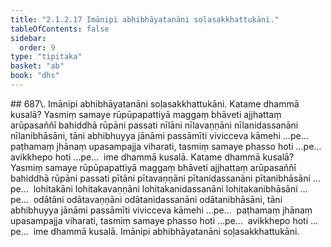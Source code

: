```yaml
---
title: "2.1.2.17 Imānipi abhibhāyatanāni soḷasakkhattukāni."
tableOfContents: false
sidebar:
  order: 9
type: "tipitaka"
basket: "ab"
book: "dhs"
---
```



<DynamicBreadcrumb />

<Paragraph type="center" book="dhs">
## 687\. Imānipi abhibhāyatanāni soḷasakkhattukāni.
</Paragraph>

<Division number="246" book="dhs">

<Paragraph number="688" book="dhs">
Katame dhammā kusalā? Yasmiṃ samaye rūpūpapattiyā maggaṃ bhāveti ajjhattaṃ arūpasaññī bahiddhā rūpāni passati nīlāni nīlavaṇṇāni nīlanidassanāni nīlanibhāsāni, tāni abhibhuyya jānāmi passāmīti vivicceva kāmehi …pe…  paṭhamaṃ jhānaṃ upasampajja viharati, tasmiṃ samaye phasso hoti …pe…  avikkhepo hoti …pe…  ime dhammā kusalā.
</Paragraph>

</Division>
<Division number="247" book="dhs">

<Paragraph number="689" book="dhs">
Katame dhammā kusalā? Yasmiṃ samaye rūpūpapattiyā maggaṃ bhāveti ajjhattaṃ arūpasaññī bahiddhā rūpāni passati pītāni pītavaṇṇāni pītanidassanāni pītanibhāsāni …pe…  lohitakāni lohitakavaṇṇāni lohitakanidassanāni lohitakanibhāsāni …pe…  odātāni odātavaṇṇāni odātanidassanāni odātanibhāsāni, tāni abhibhuyya jānāmi passāmīti vivicceva kāmehi …pe…  paṭhamaṃ jhānaṃ upasampajja viharati, tasmiṃ samaye phasso hoti …pe…  avikkhepo hoti …pe…  ime dhammā kusalā.

</Paragraph>
</Division>

<Paragraph number="690" type="center" book="dhs">
Imānipi abhibhāyatanāni soḷasakkhattukāni.
</Paragraph>